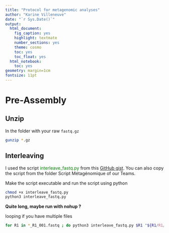 ```yaml
---
title: "Protocol for metagenomic analyses"
author: "Karine Villeneuve"
date: "`r Sys.Date()`"
output: 
  html_document:
    fig_caption: yes
    highlight: textmate
    number_sections: yes
    theme: cosmo
    toc: yes
    toc_float: yes
  html_notebook: 
    toc: yes
geometry: margin=1cm
fontsize: 11pt
---
```


# Pre-Assembly 

## Unzip 
In the folder with your raw `fastq.gz`
```bash
gunzip *.gz
```

## Interleaving 
I used the script <font color='green'>interleave_fastq.py</font> from this [GitHub gist](https://gist.github.com/ngcrawford/2232505). You can also copy the script from the folder Script Métagénomique of our Teams.

Make the script executable and run the script using python 
```bash
chmod +x interleave_fastq.py
python3 interleave_fastq.py 
```

**Quite long, maybe run with nohup ?** 

looping if you have multiple files 
```bash
for R1 in *_R1_001.fastq ; do python3 interleave_fastq.py $R1 "${R1/R1/R2}"  > ok.fastq ; done 
```



